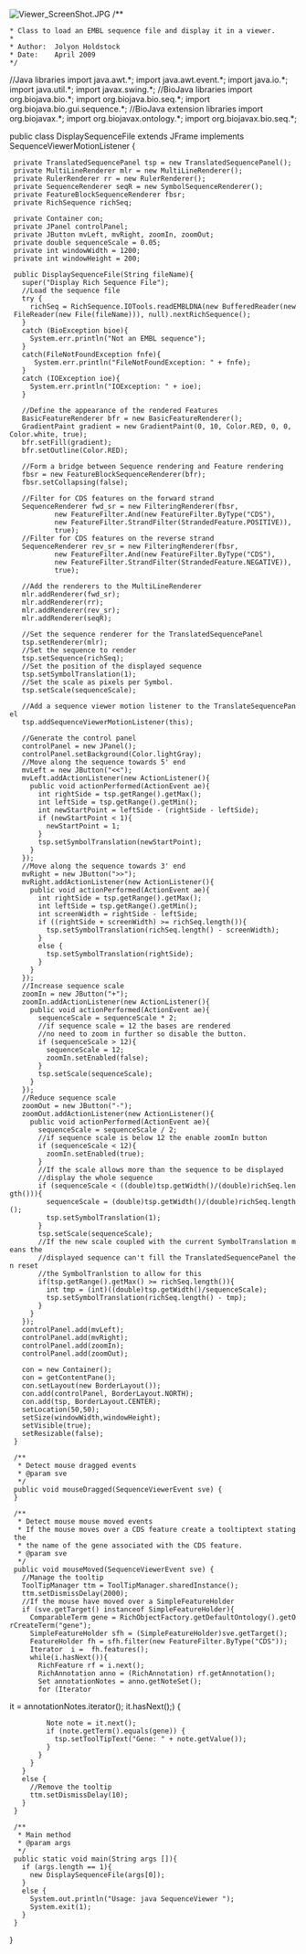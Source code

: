 [[Image:Viewer ScreenShot.JPG]] 
<java>
/**
 * Class to load an EMBL sequence file and display it in a viewer.
 *
 * Author:  Jolyon Holdstock
 * Date:    April 2009
 */

//Java libraries
import java.awt.*;
import java.awt.event.*;
import java.io.*;
import java.util.*;
import javax.swing.*;
//BioJava libraries
import org.biojava.bio.*;
import org.biojava.bio.seq.*;
import org.biojava.bio.gui.sequence.*;
//BioJava extension libraries
import org.biojavax.*;
import org.biojavax.ontology.*;
import org.biojavax.bio.seq.*;

public class DisplaySequenceFile extends JFrame implements SequenceViewerMotionListener {
  private TranslatedSequencePanel tsp = new TranslatedSequencePanel();
  private MultiLineRenderer mlr = new MultiLineRenderer();
  private RulerRenderer rr = new RulerRenderer();
  private SequenceRenderer seqR = new SymbolSequenceRenderer();
  private FeatureBlockSequenceRenderer fbsr;
  private RichSequence richSeq;

  private Container con;
  private JPanel controlPanel;
  private JButton mvLeft, mvRight, zoomIn, zoomOut;
  private double sequenceScale = 0.05;
  private int windowWidth = 1200;
  private int windowHeight = 200;

  public DisplaySequenceFile(String fileName){
    super("Display Rich Sequence File");
    //Load the sequence file
    try {
      richSeq = RichSequence.IOTools.readEMBLDNA(new BufferedReader(new FileReader(new File(fileName))), null).nextRichSequence();
    }
    catch (BioException bioe){
      System.err.println("Not an EMBL sequence");
    }
    catch(FileNotFoundException fnfe){
       System.err.println("FileNotFoundException: " + fnfe);
    }
    catch (IOException ioe){
      System.err.println("IOException: " + ioe);
    }

    //Define the appearance of the rendered Features
    BasicFeatureRenderer bfr = new BasicFeatureRenderer();
    GradientPaint gradient = new GradientPaint(0, 10, Color.RED, 0, 0, Color.white, true);
    bfr.setFill(gradient);
    bfr.setOutline(Color.RED);

    //Form a bridge between Sequence rendering and Feature rendering
    fbsr = new FeatureBlockSequenceRenderer(bfr);
    fbsr.setCollapsing(false);

    //Filter for CDS features on the forward strand
    SequenceRenderer fwd_sr = new FilteringRenderer(fbsr,
            new FeatureFilter.And(new FeatureFilter.ByType("CDS"),
            new FeatureFilter.StrandFilter(StrandedFeature.POSITIVE)),
            true);
    //Filter for CDS features on the reverse strand
    SequenceRenderer rev_sr = new FilteringRenderer(fbsr,
            new FeatureFilter.And(new FeatureFilter.ByType("CDS"),
            new FeatureFilter.StrandFilter(StrandedFeature.NEGATIVE)),
            true);

    //Add the renderers to the MultiLineRenderer
    mlr.addRenderer(fwd_sr);
    mlr.addRenderer(rr);
    mlr.addRenderer(rev_sr);
    mlr.addRenderer(seqR);

    //Set the sequence renderer for the TranslatedSequencePanel
    tsp.setRenderer(mlr);
    //Set the sequence to render
    tsp.setSequence(richSeq);
    //Set the position of the displayed sequence
    tsp.setSymbolTranslation(1);
    //Set the scale as pixels per Symbol.
    tsp.setScale(sequenceScale);

    //Add a sequence viewer motion listener to the TranslateSequencePanel
    tsp.addSequenceViewerMotionListener(this);

    //Generate the control panel
    controlPanel = new JPanel();
    controlPanel.setBackground(Color.lightGray);
    //Move along the sequence towards 5' end
    mvLeft = new JButton("<<");
    mvLeft.addActionListener(new ActionListener(){
      public void actionPerformed(ActionEvent ae){
        int rightSide = tsp.getRange().getMax();
        int leftSide = tsp.getRange().getMin();
        int newStartPoint = leftSide - (rightSide - leftSide);
        if (newStartPoint < 1){
          newStartPoint = 1;
        }
        tsp.setSymbolTranslation(newStartPoint);
      }
    });
    //Move along the sequence towards 3' end
    mvRight = new JButton(">>");
    mvRight.addActionListener(new ActionListener(){
      public void actionPerformed(ActionEvent ae){
        int rightSide = tsp.getRange().getMax();
        int leftSide = tsp.getRange().getMin();
        int screenWidth = rightSide - leftSide;
        if ((rightSide + screenWidth) >= richSeq.length()){
          tsp.setSymbolTranslation(richSeq.length() - screenWidth);
        }
        else {
          tsp.setSymbolTranslation(rightSide);
        }
      }
    });
    //Increase sequence scale
    zoomIn = new JButton("+");
    zoomIn.addActionListener(new ActionListener(){
      public void actionPerformed(ActionEvent ae){
        sequenceScale = sequenceScale * 2;
        //if sequence scale = 12 the bases are rendered
        //no need to zoom in further so disable the button.
        if (sequenceScale > 12){
          sequenceScale = 12;
          zoomIn.setEnabled(false);
        }
        tsp.setScale(sequenceScale);
      }
    });
    //Reduce sequence scale
    zoomOut = new JButton("-");
    zoomOut.addActionListener(new ActionListener(){
      public void actionPerformed(ActionEvent ae){
        sequenceScale = sequenceScale / 2;
        //if sequence scale is below 12 the enable zoomIn button
        if (sequenceScale < 12){
          zoomIn.setEnabled(true);
        }
        //If the scale allows more than the sequence to be displayed
        //display the whole sequence
        if (sequenceScale < ((double)tsp.getWidth()/(double)richSeq.length())){
          sequenceScale = (double)tsp.getWidth()/(double)richSeq.length();
          tsp.setSymbolTranslation(1);
        }
        tsp.setScale(sequenceScale);
        //If the new scale coupled with the current SymbolTranslation means the
        //displayed sequence can't fill the TranslatedSequencePanel then reset 
        //the SymbolTranlstion to allow for this
        if(tsp.getRange().getMax() >= richSeq.length()){
          int tmp = (int)((double)tsp.getWidth()/sequenceScale);
          tsp.setSymbolTranslation(richSeq.length() - tmp);
        }
      }
    });
    controlPanel.add(mvLeft);
    controlPanel.add(mvRight);
    controlPanel.add(zoomIn);
    controlPanel.add(zoomOut);

    con = new Container();
    con = getContentPane();
    con.setLayout(new BorderLayout());
    con.add(controlPanel, BorderLayout.NORTH);
    con.add(tsp, BorderLayout.CENTER);
    setLocation(50,50);
    setSize(windowWidth,windowHeight);
    setVisible(true);
    setResizable(false);
  }

  /**
   * Detect mouse dragged events
   * @param sve
   */
  public void mouseDragged(SequenceViewerEvent sve) {
  }

  /**
   * Detect mouse mouse moved events
   * If the mouse moves over a CDS feature create a tooltiptext stating the
   * the name of the gene associated with the CDS feature.
   * @param sve
   */
  public void mouseMoved(SequenceViewerEvent sve) {
    //Manage the tooltip
    ToolTipManager ttm = ToolTipManager.sharedInstance();
    ttm.setDismissDelay(2000);
    //If the mouse have moved over a SimpleFeatureHolder
    if (sve.getTarget() instanceof SimpleFeatureHolder){
      ComparableTerm gene = RichObjectFactory.getDefaultOntology().getOrCreateTerm("gene");
      SimpleFeatureHolder sfh = (SimpleFeatureHolder)sve.getTarget();
      FeatureHolder fh = sfh.filter(new FeatureFilter.ByType("CDS"));
      Iterator <RichFeature> i =  fh.features();
      while(i.hasNext()){
        RichFeature rf = i.next();
        RichAnnotation anno = (RichAnnotation) rf.getAnnotation();
        Set annotationNotes = anno.getNoteSet();
        for (Iterator <Note> it = annotationNotes.iterator(); it.hasNext();) {
          Note note = it.next();
          if (note.getTerm().equals(gene)) {
            tsp.setToolTipText("Gene: " + note.getValue());
          }
        }
      }
    }
    else {
      //Remove the tooltip
      ttm.setDismissDelay(10);
    }
  }

  /**
   * Main method
   * @param args
   */
  public static void main(String args []){
    if (args.length == 1){
      new DisplaySequenceFile(args[0]);
    }
    else {
      System.out.println("Usage: java SequenceViewer <EMBL file>");
      System.exit(1);
    }
  }
}
</java>